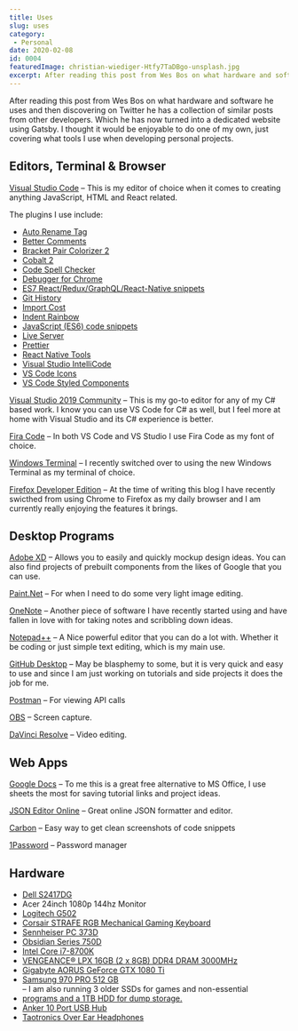 ```yaml
---
title: Uses
slug: uses
category:
 - Personal
date: 2020-02-08
id: 0004
featuredImage: christian-wiediger-Htfy7TaDBgo-unsplash.jpg
excerpt: After reading this post from Wes Bos on what hardware and software he uses and then discovering on Twitter he has...
---
```


After reading this post from Wes Bos on what hardware and software he uses and then discovering on Twitter he has a collection of similar posts from other developers. Which he has now turned into a dedicated website using Gatsby. I thought it would be enjoyable to do one of my own, just covering what tools I use when developing personal projects.

<h2>Editors, Terminal & Browser</h2>

<a href="https://code.visualstudio.com/">Visual Studio Code</a> – This is my editor of choice when it comes to creating anything JavaScript, HTML and React related.

The plugins I use include:

<ul>
  <li><a href="https://marketplace.visualstudio.com/items?itemName=formulahendry.auto-rename-tag">Auto Rename Tag</a></li>
  <li><a href="https://marketplace.visualstudio.com/items?itemName=aaron-bond.better-comments">Better Comments</a></li>
  <li><a href="https://marketplace.visualstudio.com/items?itemName=CoenraadS.bracket-pair-colorizer-2">Bracket Pair Colorizer 2</a></li>
  <li><a href="https://marketplace.visualstudio.com/items?itemName=wesbos.theme-cobalt2">Cobalt 2</a></li>
  <li><a href="https://marketplace.visualstudio.com/items?itemName=streetsidesoftware.code-spell-checker">Code Spell Checker</a></li>
  <li><a href="https://marketplace.visualstudio.com/items?itemName=msjsdiag.debugger-for-chrome">Debugger for Chrome</a></li>
  <li><a href="https://marketplace.visualstudio.com/items?itemName=dsznajder.es7-react-js-snippets">ES7 React/Redux/GraphQL/React-Native snippets</a></li>
  <li><a href="https://marketplace.visualstudio.com/items?itemName=donjayamanne.githistory">Git History</a></li>
  <li><a href="https://marketplace.visualstudio.com/items?itemName=wix.vscode-import-cost">Import Cost</a></li>
  <li><a href="https://marketplace.visualstudio.com/items?itemName=oderwat.indent-rainbow">Indent Rainbow</a></li>
  <li><a href="https://marketplace.visualstudio.com/items?itemName=xabikos.JavaScriptSnippets">JavaScript (ES6) code snippets</a></li>
  <li><a href="https://marketplace.visualstudio.com/items?itemName=ritwickdey.LiveServer">Live Server</a></li>
  <li><a href="https://marketplace.visualstudio.com/items?itemName=esbenp.prettier-vscode">Prettier</a></li>
  <li><a href="https://marketplace.visualstudio.com/items?itemName=msjsdiag.vscode-react-native">React Native Tools</a></li>
  <li><a href="https://marketplace.visualstudio.com/items?itemName=VisualStudioExptTeam.vscodeintellicode">Visual Studio IntelliCode</a></li>
  <li><a href="https://marketplace.visualstudio.com/items?itemName=vscode-icons-team.vscode-icons">VS Code Icons</a></li>
  <li><a href="https://marketplace.visualstudio.com/items?itemName=jpoissonnier.vscode-styled-components">VS Code Styled Components</a></li>
</ul>

<a href="https://visualstudio.microsoft.com/vs/preview/">Visual Studio 2019 Community</a> – This is my go-to editor for any of my C# based work. I know you can use VS Code for C# as well, but I feel more at home with Visual Studio and its C# experience is better.

<a href="https://github.com/tonsky/FiraCode">Fira Code</a> – In both VS Code and VS Studio I use Fira Code as my font of choice.

<a href="https://www.microsoft.com/en-us/p/windows-terminal-preview/9n0dx20hk701?activetab=pivot:overviewtab">Windows Terminal</a> – I recently switched over to using the new Windows Terminal as my terminal of choice.

<a href="https://www.mozilla.org/en-GB/firefox/developer/">Firefox Developer Edition</a> – At the time of writing this blog I have recently swicthed from using Chrome to Firefox as my daily browser and I am currently really enjoying the features it brings.

<h2>Desktop Programs</h2>
<a href="https://www.adobe.com/uk/products/xd.html">Adobe XD</a> – Allows you to easily and quickly mockup design ideas. You can also find projects of prebuilt components from the likes of Google that you can use.

<a href="https://www.getpaint.net/">Paint.Net</a> – For when I need to do some very light image editing.

<a href="https://www.microsoft.com/en-gb/microsoft-365/onenote/digital-note-taking-app">OneNote</a> – Another piece of software I have recently started using and have fallen in love with for taking notes and scribbling down ideas.

<a href="https://notepad-plus-plus.org/">Notepad++</a> – A Nice powerful editor that you can do a lot with. Whether it be coding or just simple text editing, which is my main use.

<a href="https://desktop.github.com/">GitHub Desktop</a> – May be blasphemy to some, but it is very quick and easy to use and since I am just working on tutorials and side projects it does the job for me.

<a href="https://www.postman.com/">Postman</a> – For viewing API calls

<a href="https://obsproject.com/">OBS</a> – Screen capture.

<a href="https://www.blackmagicdesign.com/uk/products/davinciresolve/">DaVinci Resolve</a> – Video editing.

<h2>Web Apps</h2>
<a href="https://www.google.co.uk/docs/about/">Google Docs</a> – To me this is a great free alternative to MS Office, I use sheets the most for saving tutorial links and project ideas.

<a href="https://jsoneditoronline.org/">JSON Editor Online</a> – Great online JSON formatter and editor.

<a href="https://carbon.now.sh/">Carbon</a> – Easy way to get clean screenshots of code snippets

<a href="https://1password.com/">1Password</a> – Password manager

<h2>Hardware</h2>
<ul>
  <li><a href="https://www.dell.com/yu/business/p/dell-s2417dg-monitor/pd">Dell S2417DG</a></li>
  <li>Acer 24inch 1080p 144hz Monitor</li>
  <li><a href="https://www.logitechg.com/en-gb/products/gaming-mice/g502-hero-gaming-mouse.910-005471.html">Logitech G502</a></li>
  <li><a href="https://www.corsair.com/uk/en/Categories/Products/Gaming-Keyboards/Mechanical-Gaming-Keyboards/K70-LUX-Mechanical-Gaming-Keyboard-%E2%80%94-Red-LED-%E2%80%94-CHERRY%C2%AE-MX-Brown-%28UK%29/p/CH-9101022-UK">Corsair STRAFE RGB Mechanical Gaming Keyboard</a></li>
  <li><a href="https://www.amazon.co.uk/Sennheiser-Surround-Sound-Gaming-Headset/dp/B01IBORI2O">Sennheiser PC 373D</a></li>
  <li><a href="https://www.corsair.com/uk/en/Categories/Products/Cases/Obsidian-Series%E2%84%A2-750D-Full-Tower-ATX-Case/p/CC-9011035-WW">Obsidian Series 750D</a></li>
  <li><a href="https://www.amazon.co.uk/Intel-BX80684I78700K-Core-i7-8700K-Processor/dp/B07598VZR8">Intel Core i7-8700K</a></li>
  <li><a href="https://www.corsair.com/uk/en/Categories/Products/Memory/VENGEANCE%C2%AE-LPX-16GB-%282-x-8GB%29-DDR4-DRAM-3000MHz-C16-Memory-Kit---Black/p/CMK16GX4M2D3000C16">VENGEANCE® LPX 16GB (2 x 8GB) DDR4 DRAM 3000MHz</a></li>
  <li><a href="https://www.amazon.co.uk/Gigabyte-NVIDIA-GeForce-Express-Graphics/dp/B06XXC4J6T">Gigabyte AORUS GeForce GTX 1080 Ti</a></li>
  <li><a href="https://www.amazon.co.uk/Samsung-V-NAND-Express-Solid-State/dp/B07CJ3RVP3/ref=sr_1_3?keywords=samsung+m.2&qid=1555768323&s=gateway&sr=8-3">Samsung 970 PRO 512 GB</a></li> – I am also running 3 older SSDs for games and non-essential <li><a href="">programs and a 1TB HDD for dump storage.
  <li><a href="https://www.amazon.co.uk/Anker-PowerIQ-Charging-Macbook-Surface-7-Ports-3/dp/B00VE4UJD4/ref=sr_1_4?crid=W6NJA4MG0KCX&keywords=anker+usb+hub&qid=1582930023&sprefix=anker+us%2Caps%2C166&sr=8-4">Anker 10 Port USB Hub</a></li>
  <li><a href="https://www.amazon.co.uk/gp/product/B075CH8FBG/ref=ppx_yo_dt_b_search_asin_title?ie=UTF8&psc=1">Taotronics Over Ear Headphones</a></li>
</ul>
